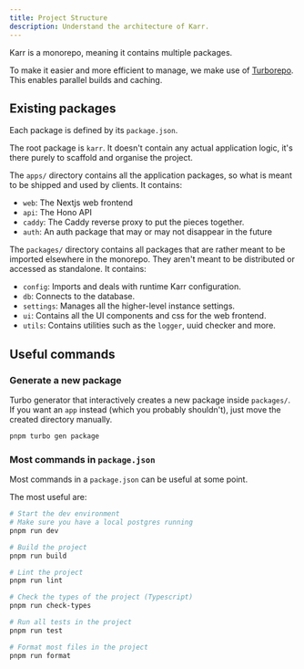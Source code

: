 ```yaml
---
title: Project Structure
description: Understand the architecture of Karr.
---
```


Karr is a monorepo, meaning it contains multiple packages.

To make it easier and more efficient to manage, we make use of
[Turborepo](https://turbo.build/repo/docs).
This enables parallel builds and caching.

## Existing packages

Each package is defined by its `package.json`.

The root package is `karr`.
It doesn't contain any actual application logic, it's there purely to scaffold and organise the project.

The `apps/` directory contains all the application packages, so what is meant to be shipped and used by clients.
It contains:

- `web`: The Nextjs web frontend
- `api`: The Hono API
- `caddy`: The Caddy reverse proxy to put the pieces together.
- `auth`: An auth package that may or may not disappear in the future

The `packages/` directory contains all packages that are rather meant to be imported elsewhere in the monorepo.
They aren't meant to be distributed or accessed as standalone.
It contains:

- `config`: Imports and deals with runtime Karr configuration.
- `db`: Connects to the database.
- `settings`: Manages all the higher-level instance settings.
- `ui`: Contains all the UI components and css for the web frontend.
- `utils`: Contains utilities such as the `logger`, uuid checker and more.

## Useful commands

### Generate a new package

Turbo generator that interactively creates a new package inside `packages/`.
If you want an `app` instead (which you probably shouldn't), just move the created directory manually.

```sh
pnpm turbo gen package
```

### Most commands in `package.json`

Most commands in a `package.json` can be useful at some point.

The most useful are:

```sh
# Start the dev environment
# Make sure you have a local postgres running
pnpm run dev

# Build the project
pnpm run build

# Lint the project
pnpm run lint

# Check the types of the project (Typescript)
pnpm run check-types

# Run all tests in the project
pnpm run test

# Format most files in the project
pnpm run format
```
